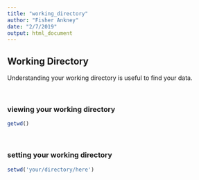 ```yaml
---
title: "working_directory"
author: "Fisher Ankney"
date: "2/7/2019"
output: html_document
---
```



## Working Directory

Understanding your working directory is useful to find your data. 

<br>

### viewing your working directory
```r
getwd()
```

<br> 

### setting your working directory
```r
setwd('your/directory/here')
```

